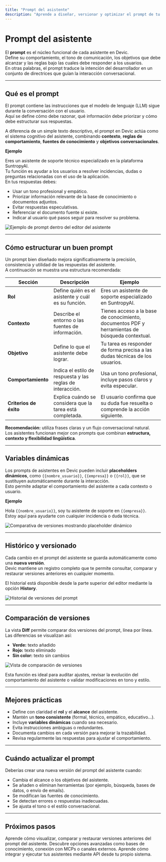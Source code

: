 ```yaml
---
title: "Prompt del asistente"
description: "Aprende a diseñar, versionar y optimizar el prompt de tu asistente en Devic."
---
```


# Prompt del asistente

El **prompt** es el núcleo funcional de cada asistente en Devic.  
Define su comportamiento, el tono de comunicación, los objetivos que debe alcanzar y las reglas bajo las cuales debe responder a los usuarios.  
En otras palabras, el prompt traduce la intención del desarrollador en un conjunto de directrices que guían la interacción conversacional.

---

## Qué es el prompt

El prompt contiene las instrucciones que el modelo de lenguaje (LLM) sigue durante la conversación con el usuario.  
Aquí se define cómo debe razonar, qué información debe priorizar y cómo debe estructurar sus respuestas.

A diferencia de un simple texto descriptivo, el prompt en Devic actúa como el sistema cognitivo del asistente, combinando **contexto**, **reglas de comportamiento**, **fuentes de conocimiento** y **objetivos conversacionales**.

**Ejemplo**

Eres un asistente de soporte técnico especializado en la plataforma SuntropyAI.  
Tu función es ayudar a los usuarios a resolver incidencias, dudas o preguntas relacionadas con el uso de la aplicación.  
En tus respuestas debes:

- Usar un tono profesional y empático.  
- Priorizar información relevante de la base de conocimiento o documentos adjuntos.  
- Evitar respuestas especulativas.  
- Referenciar el documento fuente si existe.  
- Indicar al usuario qué pasos seguir para resolver su problema.

![Ejemplo de prompt dentro del editor del asistente](c6d39594-8fbc-4876-929a-802d02aa0aca.png)

---

## Cómo estructurar un buen prompt

Un prompt bien diseñado mejora significativamente la precisión, consistencia y utilidad de las respuestas del asistente.  
A continuación se muestra una estructura recomendada:

| Sección | Descripción | Ejemplo |
|----------|--------------|---------|
| **Rol** | Define quién es el asistente y cuál es su función. | Eres un asistente de soporte especializado en SuntropyAI. |
| **Contexto** | Describe el entorno o las fuentes de información. | Tienes acceso a la base de conocimiento, documentos PDF y herramientas de búsqueda contextual. |
| **Objetivo** | Define lo que el asistente debe lograr. | Tu tarea es responder de forma precisa a las dudas técnicas de los usuarios. |
| **Comportamiento** | Indica el estilo de respuesta y las reglas de interacción. | Usa un tono profesional, incluye pasos claros y evita especular. |
| **Criterios de éxito** | Explica cuándo se considera que la tarea está completada. | El usuario confirma que su duda fue resuelta o comprende la acción siguiente. |

**Recomendación:** utiliza frases claras y un flujo conversacional natural.  
Los asistentes funcionan mejor con prompts que combinan **estructura, contexto y flexibilidad lingüística**.

---

## Variables dinámicas

Los prompts de asistentes en Devic pueden incluir **placeholders dinámicos**, como `{{nombre_usuario}}`, `{{empresa}}` o `{{rol}}`, que se sustituyen automáticamente durante la interacción.  
Esto permite adaptar el comportamiento del asistente a cada contexto o usuario.

**Ejemplo**

Hola `{{nombre_usuario}}`, soy tu asistente de soporte en `{{empresa}}`.  
Estoy aquí para ayudarte con cualquier incidencia o duda técnica.

![Comparativa de versiones mostrando placeholder dinámico](0847533b-9123-4b63-b98b-6f0629af0e62.png)

---

## Histórico y versionado

Cada cambio en el prompt del asistente se guarda automáticamente como una **nueva versión**.  
Devic mantiene un registro completo que te permite consultar, comparar y restaurar versiones anteriores en cualquier momento.

El historial está disponible desde la parte superior del editor mediante la opción **History**.

![Historial de versiones del prompt](cff0c803-10f9-43e7-8701-8d2f8b9d5ac3.png)

---

## Comparación de versiones

La vista **Diff** permite comparar dos versiones del prompt, línea por línea.  
Las diferencias se visualizan así:

- **Verde:** texto añadido  
- **Rojo:** texto eliminado  
- **Sin color:** texto sin cambios

![Vista de comparación de versiones](0847533b-9123-4b63-b98b-6f0629af0e62.png)

Esta función es ideal para auditar ajustes, revisar la evolución del comportamiento del asistente o validar modificaciones en tono y estilo.

---

## Mejores prácticas

- Define con claridad el **rol** y el **alcance** del asistente.  
- Mantén un **tono consistente** (formal, técnico, empático, educativo…).  
- Incluye **variables dinámicas** cuando sea necesario.  
- Evita instrucciones ambiguas o redundantes.  
- Documenta cambios en cada versión para mejorar la trazabilidad.  
- Revisa regularmente las respuestas para ajustar el comportamiento.  

---

## Cuándo actualizar el prompt

Deberías crear una nueva versión del prompt del asistente cuando:

- Cambia el alcance o los objetivos del asistente.  
- Se añaden o eliminan herramientas (por ejemplo, búsqueda, bases de datos, o envío de emails).  
- Se modifican las fuentes de conocimiento.  
- Se detectan errores o respuestas inadecuadas.  
- Se ajusta el tono o el estilo conversacional.  

---

## Próximos pasos

<CardGroup cols={2}>
  <Card title="Histórico y versionado" icon="history" href="./historico-prompts">
    Aprende cómo visualizar, comparar y restaurar versiones anteriores del prompt del asistente.
  </Card>
  <Card title="Configuración avanzada" icon="settings" href="./other-options">
    Descubre opciones avanzadas como bases de conocimiento, conexión con MCPs o canales externos.
  </Card>
  <Card title="Ejecución mediante API" icon="activity" href="./api-execution">
    Aprende cómo integrar y ejecutar tus asistentes mediante API desde tu propio sistema.
  </Card>
</CardGroup>
